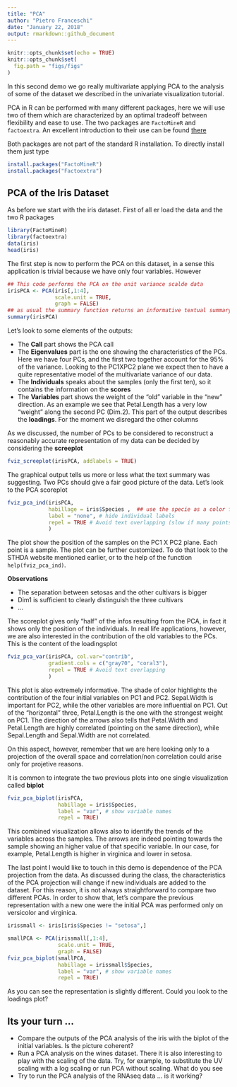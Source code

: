 ```yaml
---
title: "PCA"
author: "Pietro Franceschi"
date: "January 22, 2018"
output: rmarkdown::github_document
---
```


```r
knitr::opts_chunk$set(echo = TRUE)
knitr::opts_chunk$set(
  fig.path = "figs/figs"
)
```

In this second demo we go really multivariate applying PCA to the analysis of some of the dataset we described in the univariate visualization tutorial.

PCA in R can be performed with many different packages, here we will use two of them which are characterized by an optimal tradeoff between flexibility and ease to use. The two packages are `FactoMineR` and `factoextra`. An excellent introduction to their use can be found [there](http://www.sthda.com/english/wiki/factoextra-r-package-easy-multivariate-data-analyses-and-elegant-visualization)


Both packages are not part of the standard R installation. To directly install them just type
```r
install.packages("FactoMineR")
install.packages("Factoextra")
```


## PCA of the Iris  Dataset
As before we start with the iris dataset. First of all er load the data and the two R packages

```r
library(FactoMineR)
library(factoextra)
data(iris)
head(iris)
```


The first step is now to perform the PCA on this dataset, in a sense this application is trivial because we have only four variables. However

```r

## This code performs the PCA on the unit variance scalde data
irisPCA <- PCA(iris[,1:4],
               scale.unit = TRUE,
               graph = FALSE)
## as usual the summary function returns an informative textual summary of the results
summary(irisPCA)
```

Let's look to some elements of the outputs:

* The **Call** part shows the PCA call
* The **Eigenvalues** part is the one showing the characteristics of the PCs. Here we have four PCs, and the first two together account for the 95% of the variance. Looking to the PC1XPC2 plane we expect then to have a quite representative model of the multivariate variance of our data.
* The **Individuals** speaks about the samples (only the first ten), so it contains the information on the __scores__
* The **Variables** part shows the weight of the "old" variable in the "new" direction. As an example we see that Petal.Length has a very low "weight" along the second PC (Dim.2). This part of the output describes the __loadings__. For the moment we disregard the other columns


As we discussed, the number of PCs to be considered to reconstruct a reasonably accurate representation of my data can be decided by considering the __screeplot__


```r
fviz_screeplot(irisPCA, addlabels = TRUE)
```


The graphical output tells us more or less what the text summary was suggesting. Two PCs should give a fair good picture of the data.
Let's look to the PCA scoreplot

```r
fviz_pca_ind(irisPCA, 
             habillage = iris$Species ,  ## use the specie as a color for the display
             label = "none", # hide individual labels
             repel = TRUE # Avoid text overlapping (slow if many points)
             )
```

The plot show the position of the samples on the PC1 X PC2 plane. Each point is a sample. The plot can be further customized. To do that look to the STHDA website mentioned earlier, or to the help of the function `help(fviz_pca_ind)`.

**Observations**

* The separation between setosas and the other cultivars is bigger
* Dim1 is sufficient to clearly distinguish the three cultivars
* ...


The scoreplot gives only "half" of the infos resulting from the PCA, in fact it shows only the position of the individuals. In real life applications, however, we are also interested in the contribution of the old variables to the PCs. This is the content of the loadingsplot


```r
fviz_pca_var(irisPCA, col.var="contrib",
             gradient.cols = c("gray70", "coral3"),
             repel = TRUE # Avoid text overlapping
             )
```


This plot is also extremely informative. The shade of color highlights the contribution of the four initial variables on PC1 and PC2. Sepal.Width is important for PC2, while the other variables are more influential on PC1. Out of the "horizontal" three, Petal.Length is the one with the strongest weight on PC1. The direction of the arrows also tells that Petal.Width and Petal.Length are highly correlated (pointing on the same direction), while Sepal.Length and Sepal.Width are not correlated. 

On this aspect, however, remember that we are here looking only to a projection of the overall space and correlation/non correlation could arise only for projetive reasons.

It is common to integrate the two previous plots into one single visualization called __biplot__

```r
fviz_pca_biplot(irisPCA, 
                habillage = iris$Species,
                label = "var", # show variable names
                repel = TRUE)
```


This combined visualization allows also to identify the trends of the variables across the samples. The arrows are indeed pointing towards the sample showing an higher value of that specific variable. In our case, for example, Petal.Length is higher in virginica and lower in setosa.


The last point I would like to touch in this demo is dependence of the PCA projection from the data. As discussed during the class, the characteristics of the PCA projection will change if new individuals are added to the dataset. For this reason, it is not always straightforward to compare two different PCAs. In order to show that, let's compare the previous representation with a new one were the initial PCA was performed only on versicolor and virginica.

```r

irissmall <- iris[iris$Species != "setosa",]

smallPCA <- PCA(irissmall[,1:4],
                scale.unit = TRUE,
                graph = FALSE)
fviz_pca_biplot(smallPCA, 
                habillage = irissmall$Species,
                label = "var", # show variable names
                repel = TRUE)


```


As you can see the representation is slightly different. Could you look to the loadings plot?


## Its your turn ...

* Compare the outputs of the PCA analysis of the iris with the biplot of the initial variables. Is the picture coherent?
* Run a PCA analysis on the wines dataset. There it is also interesting to play with the scaling of the data. Try, for example, to substitute the UV scaling with a log scaling or run PCA without scaling. What do you see
* Try to run the PCA analysis of the RNAseq data ... is it working?








